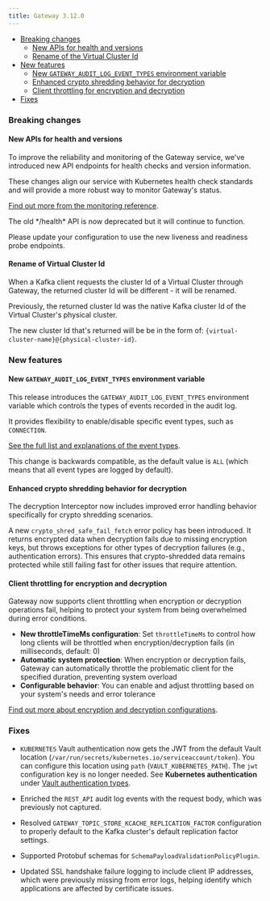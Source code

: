 ```yaml
---
title: Gateway 3.12.0
---
```



- [Breaking changes](#breaking-changes)
  - [New APIs for health and versions](#new-apis-for-health-and-versions)
  - [Rename of the Virtual Cluster Id](#rename-of-virtual-cluster-id)
- [New features](#new-features)
  - [New `GATEWAY_AUDIT_LOG_EVENT_TYPES` environment variable](#new-gateway_audit_log_event_types-environment-variable)
  - [Enhanced crypto shredding behavior for decryption](#enhanced-crypto-shredding-behavior-for-decryption)
  - [Client throttling for encryption and decryption](#client-throttling-for-encryption-and-decryption)
- [Fixes](#fixes)
  

### Breaking changes

#### New APIs for health and versions

To improve the reliability and monitoring of the Gateway service, we've introduced new API endpoints for health checks and version information.

These changes align our service with Kubernetes health check standards and will provide a more robust way to monitor Gateway's status.

[Find out more from the monitoring reference](/guide/conduktor-in-production/monitor/index#liveness-endpoint).

<Warning>
The old */health* API is now deprecated but it will continue to function. 

Please update your configuration to use the new liveness and readiness probe endpoints.
</Warning>

#### Rename of Virtual Cluster Id

When a Kafka client requests the cluster Id of a Virtual Cluster through Gateway, the returned cluster Id will be different - it will be renamed.

Previously, the returned cluster Id was the native Kafka cluster Id of the Virtual Cluster's physical cluster.

The new cluster Id that's returned will be be in the form of: `{virtual-cluster-name}@{physical-cluster-id}`.


### New features

#### New `GATEWAY_AUDIT_LOG_EVENT_TYPES` environment variable

This release introduces the `GATEWAY_AUDIT_LOG_EVENT_TYPES` environment variable which controls the types of events recorded in the audit log.

It provides flexibility to enable/disable specific event types, such as `CONNECTION`. 

[See the full list and explanations of the event types](/guide/conduktor-in-production/deploy-artifacts/deploy-gateway/env-variables#audit).

This change is backwards compatible, as the default value is `ALL` (which means that all event types are logged by default).

#### Enhanced crypto shredding behavior for decryption
The decryption Interceptor now includes improved error handling behavior specifically for crypto shredding scenarios.

A new `crypto_shred_safe_fail_fetch` error policy has been introduced. It returns encrypted data when decryption fails due to missing encryption keys, but throws exceptions for other types of decryption failures (e.g., authentication errors). This ensures that crypto-shredded data remains protected while still failing fast for other issues that require attention.

#### Client throttling for encryption and decryption

Gateway now supports client throttling when encryption or decryption operations fail, helping to protect your system from being overwhelmed during error conditions.

- **New throttleTimeMs configuration**: Set `throttleTimeMs` to control how long clients will be throttled when encryption/decryption fails (in milliseconds, default: 0)
- **Automatic system protection**: When encryption or decryption fails, Gateway can automatically throttle the problematic client for the specified duration, preventing system overload
- **Configurable behavior**: You can enable and adjust throttling based on your system's needs and error tolerance

[Find out more about encryption and decryption configurations](/gateway/interceptors/data-security/encryption/).


### Fixes

- `KUBERNETES` Vault authentication now gets the JWT from the default Vault location (`/var/run/secrets/kubernetes.io/serviceaccount/token`). You can configure this location using `path` (`VAULT_KUBERNETES_PATH`). The `jwt` configuration key is no longer needed. See **Kubernetes authentication** under [Vault authentication types](/guide/reference/interceptor-reference#vault-kms).

- Enriched the `REST_API` audit log events with the request body, which was previously not captured.

- Resolved `GATEWAY_TOPIC_STORE_KCACHE_REPLICATION_FACTOR` configuration to properly default to the Kafka cluster's default replication factor settings.

- Supported Protobuf schemas for `SchemaPayloadValidationPolicyPlugin`.

- Updated SSL handshake failure logging to include client IP addresses, which were previously missing from error logs, helping identify which applications are affected by certificate issues.
